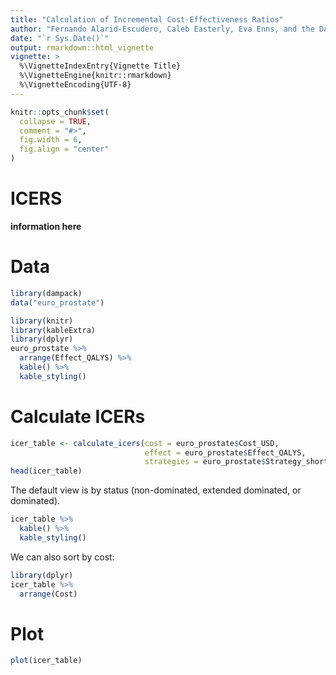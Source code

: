 ```yaml
---
title: "Calculation of Incremental Cost-Effectiveness Ratios"
author: "Fernando Alarid-Escudero, Caleb Easterly, Eva Enns, and the DARTH Team"
date: "`r Sys.Date()`"
output: rmarkdown::html_vignette
vignette: >
  %\VignetteIndexEntry{Vignette Title}
  %\VignetteEngine{knitr::rmarkdown}
  %\VignetteEncoding{UTF-8}
---
```


```r
knitr::opts_chunk$set(
  collapse = TRUE,
  comment = "#>",
  fig.width = 6,
  fig.align = "center"
)
```

# ICERS

**information here**

# Data

```r
library(dampack)
data("euro_prostate")

library(knitr)
library(kableExtra)
library(dplyr)
euro_prostate %>%
  arrange(Effect_QALYS) %>%
  kable() %>%
  kable_styling()
```

# Calculate ICERs

```r
icer_table <- calculate_icers(cost = euro_prostate$Cost_USD,
                              effect = euro_prostate$Effect_QALYS,
                              strategies = euro_prostate$Strategy_short)
head(icer_table)
```

The default view is by status (non-dominated, extended dominated, or dominated).

```r
icer_table %>%
  kable() %>%
  kable_styling()
```

We can also sort by cost:

```r
library(dplyr)
icer_table %>%
  arrange(Cost)
```

# Plot

```r
plot(icer_table)
```
